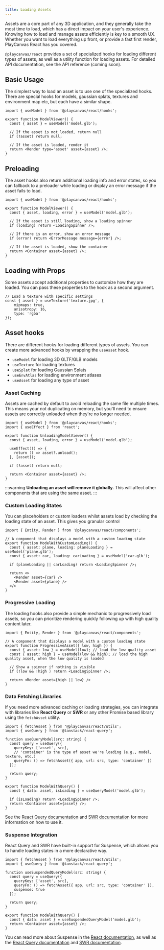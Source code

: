 ```yaml
---
title: Loading Assets
---
```


Assets are a core part of any 3D application, and they generally take the most time to load, which has a direct impact on your user's experience. Knowing how to load and manage assets efficiently is key to a smooth UX. Whether you want to load everything up front, or provide a fast first render, PlayCanvas React has you covered.

`@playcanvas/react` provides a set of specialized hooks for loading different types of assets, as well as a utility function for loading assets. For detailed API documentation, see the API reference (coming soon).

## Basic Usage

The simplest way to load an asset is to use one of the specialized hooks. There are special hooks for models, gaussian splats, textures and environment map etc, but each have a similar shape.

```tsx title="model-viewer.tsx"
import { useModel } from '@playcanvas/react/hooks';

export function ModelViewer() {
  const { asset } = useModel('model.glb');

  // If the asset is not loaded, return null    
  if (!asset) return null;

  // If the asset is loaded, render it
  return <Render type='asset' asset={asset} />;
}
```

## Preloading

The asset hooks also return additional loading info and error states, so you can fallback to a preloader while loading or display an error message if the asset fails to load.

```tsx title="model-viewer.tsx"
import { useModel } from '@playcanvas/react/hooks';

export function ModelViewer() {
  const { asset, loading, error } = useModel('model.glb');

  // If the asset is still loading, show a loading spinner
  if (loading) return <LoadingSpinner />;

  // If there is an error, show an error message
  if (error) return <ErrorMessage message={error} />;

  // If the asset is loaded, show the container
  return <Container asset={asset} />;
}
```

## Loading with Props

Some assets accept additional properties to customize how they are loaded. You can pass these properties to the hook as a second argument.

```tsx
// Load a texture with specific settings
const { asset } = useTexture('texture.jpg', {
    mipmaps: true,
    anisotropy: 16,
    type: 'rgba'
});
```

## Asset hooks

There are different hooks for loading different types of assets. You can create more advanced hooks by wrapping the `useAsset` hook.

- `useModel` for loading 3D GLTF/GLB models
- `useTexture` for loading textures
- `useSplat` for loading Gaussian Splats
- `useEnvAtlas` for loading environment atlases
- `useAsset` for loading any type of asset

### Asset Caching

Assets are cached by default to avoid reloading the same file multiple times. This means your not duplicating on memory, but you'll need to ensure assets are correctly unloaded when they're no longer needed.

```tsx title="unloading-model-viewer.tsx"
import { useModel } from '@playcanvas/react/hooks';
import { useEffect } from 'react';

export function UnloadingModelViewer() {
  const { asset, loading, error } = useModel('model.glb');

  useEffect(() => {
    return () => asset?.unload();
  }, [asset]);

  if (!asset) return null;

  return <Container asset={asset} />;
}
```

:::warning
**Unloading an asset will remove it globally.** This will affect other components that are using the same asset.
:::

### Custom Loading States

You can placeholders or custom loaders whilst assets load by checking the loading state of an asset. This gives you granular control

```tsx title="loading-spinner.tsx"
import { Entity, Render } from '@playcanvas/react/components';

// A component that displays a model with a custom loading state
export function ModelWithCustomLoading() {
  const { asset: plane, loading: planeLoading } = useModel('plane.glb');
  const { asset: car, loading: carLoading } = useModel('car.glb');
    
  if (planeLoading || carLoading) return <LoadingSpinner />;

  return <>
    <Render asset={car} />
    <Render asset={plane} />
  </>
}
```

### Progressive Loading

The loading hooks also provide a simple mechanic to progressively load assets, so you can prioritize rendering quickly following up with high quality content later.

```tsx title="progressive-loading.tsx"
import { Entity, Render } from '@playcanvas/react/components';

// A component that displays a model with a custom loading state
export function ProgressiveAsset({ low, high }) {
  const { asset: low } = useModel(low); // load the low quality asset
  const { asset: high } = useModel(low && high); // load the high quality asset, when the low quality is loaded
  
  // Show a spinner if nothing is visible
  if (!low && !high ) return <LoadingSpinner />;

  return <Render asset={high || low} />
}
```

### Data Fetching Libraries

If you need more advanced caching or loading strategies, you can integrate with libraries like **React Query** or **SWR** or any other Promise based library using the `fetchAsset` utility.

```tsx title="model-with-query.tsx"
import { fetchAsset } from '@playcanvas/react/utils';
import { useQuery } from '@tanstack/react-query';

function useQueryModel(src: string) {
  const query = useQuery({
    queryKey: ['asset', src],
    // 'container' is the type of asset we're loading (e.g., model, texture, etc.)
    queryFn: () => fetchAsset({ app, url: src, type: 'container' })
  });

  return query;
}

export function ModelWithQuery() {
  const { data: asset, isLoading } = useQueryModel('model.glb');

  if (isLoading) return <LoadingSpinner />;
  return <Container asset={asset} />;
}
```

See the [React Query documentation](https://tanstack.com/query/latest) and [SWR documentation](https://swr.vercel.app/) for more information on how to use it.

### Suspense Integration

React Query and SWR have built-in support for Suspense, which allows you to handle loading states in a more declarative way.

```tsx
import { fetchAsset } from '@playcanvas/react/utils';
import { useQuery } from '@tanstack/react-query';

function useSuspendedQueryModel(src: string) {
  const query = useQuery({
    queryKey: ['asset', src],
    queryFn: () => fetchAsset({ app, url: src, type: 'container' }),
    suspense: true
  });

  return query;
}

export function ModelWithQuery() {
  const { data: asset } = useSuspendedQueryModel('model.glb');
  return <Container asset={asset} />;
}
```

You can read more about Suspense in the [React documentation](https://react.dev/reference/react/Suspense), as well as the [React Query documentation](https://tanstack.com/query/v4/docs/framework/react/guides/suspense) and [SWR documentation](https://swr.vercel.app/docs/suspense).
